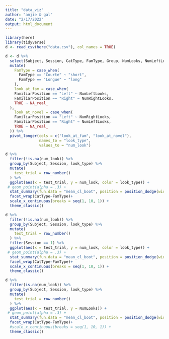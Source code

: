 ```yaml
---
title: "data_viz"
author: "anjie & gal"
date: "2/17/2022"
output: html_document
---
```


```r
library(here)
library(tidyverse)
d <- read_csv(here("data.csv"), col_names = TRUE)
```

```r
d <- d %>% 
  select(Subject, Session, CatType, FamType, Group, NumLooks, NumLeftLooks, LeftType, NumRightLooks, RightType, FamiliarPosition, Procedure) %>% 
  mutate(
    FamType = case_when(
      FamType == "Courte" ~ "short", 
      FamType == "Longue" ~ "long" 
    ),
    look_at_fam = case_when(
    FamiliarPosition == "Left" ~ NumLeftLooks, 
    FamiliarPosition == "Right" ~ NumRightLooks, 
    TRUE ~ NA_real_
  ), 
    look_at_novel = case_when(
    FamiliarPosition == "Left" ~ NumRightLooks, 
    FamiliarPosition == "Right" ~ NumLeftLooks, 
    TRUE ~ NA_real_
  )) %>% 
  pivot_longer(cols = c("look_at_fam", "look_at_novel"), 
               names_to = "look_type", 
               values_to = "num_look")
```


```r
d %>% 
  filter(!is.na(num_look)) %>% 
  group_by(Subject, Session, look_type) %>% 
  mutate(
    test_trial = row_number()
  ) %>% 
  ggplot(aes(x = test_trial, y = num_look, color = look_type)) + 
 # geom_point(alpha = .3) + 
  stat_summary(fun.data = "mean_cl_boot", position = position_dodge(width = .5)) + 
  facet_wrap(CatType~FamType)+
  scale_x_continuous(breaks = seq(1, 10, 1)) +
  theme_classic()
```

```r
d %>% 
  filter(!is.na(num_look)) %>% 
  group_by(Subject, Session, look_type) %>% 
  mutate(
    test_trial = row_number()
  ) %>% 
  filter(Session == 1) %>% 
  ggplot(aes(x = test_trial, y = num_look, color = look_type)) + 
 # geom_point(alpha = .3) + 
  stat_summary(fun.data = "mean_cl_boot", position = position_dodge(width = .5)) + 
  facet_wrap(CatType~FamType)+
  scale_x_continuous(breaks = seq(1, 10, 1)) +
  theme_classic()

```


```r
d %>% 
  filter(is.na(num_look)) %>% 
  group_by(Subject, Session, look_type) %>% 
  mutate(
    test_trial = row_number()
  ) %>% 
  ggplot(aes(x = test_trial, y = NumLooks)) + 
 # geom_point(alpha = .3) + 
  stat_summary(fun.data = "mean_cl_boot", position = position_dodge(width = .5)) + 
  facet_wrap(CatType~FamType)+
  #scale_x_continuous(breaks = seq(1, 10, 1)) +
  theme_classic()
```

